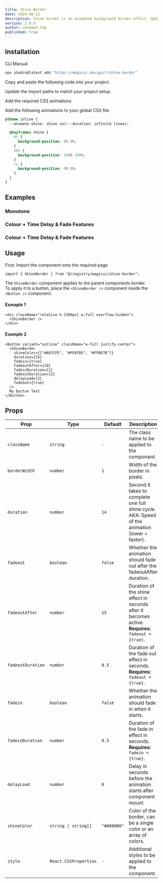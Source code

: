 ```yaml
---
title: Shine Border
date: 2024-08-11
description: Shine border is an animated background border effect. Updated 2025-08-11
version: 2.0.0
author: unnamed-lab
published: true
---
```


<ComponentPreview name="shine-border-demo" />

## Installation

<Tabs defaultValue="cli">

<TabsList>
  <TabsTrigger value="cli">CLI</TabsTrigger>
  <TabsTrigger value="manual">Manual</TabsTrigger>
</TabsList>
<TabsContent value="cli">

```bash
npx shadcn@latest add "https://magicui.design/r/shine-border"
```

</TabsContent>

<TabsContent value="manual">

<Steps>

<Step>Copy and paste the following code into your project.</Step>

<ComponentSource name="shine-border" />

<Step>Update the import paths to match your project setup.</Step>

<Step>Add the required CSS animations</Step>

Add the following animations to your global CSS file.

```css title="app/globals.css" {2, 4-14}
@theme inline {
  --animate-shine: shine var(--duration) infinite linear;

  @keyframes shine {
    0% {
      background-position: 0% 0%;
    }
    50% {
      background-position: 100% 100%;
    }
    to {
      background-position: 0% 0%;
    }
  }
}
```

</Steps>

</TabsContent>

</Tabs>

## Examples

### Monotone

<ComponentPreview name="shine-border-demo-2" />

### Colour + Time Delay & Fade Features

<ComponentPreview name="shine-border-demo-3" />

### Colour + Time Delay & Fade Features

<ComponentPreview name="shine-border-demo-3" />

## Usage

First: Import the component onto the required page

```tsx
import { ShineBorder } from "@/registry/magicui/shine-border";
```

The `ShineBorder` component applies to the parent components border. <br />
To apply it to a button, place the `<ShineBorder />` component inside the `<Button />` component.

#### Exmaple 1

```tsx
<div className="relative h-[500px] w-full overflow-hidden">
  <ShineBorder />
</div>
```

#### Example 2

```tsx
<Button variant="outline" className="w-full justify-center">
  <ShineBorder
    shineColor={["#A07CFE", "#FE8FB5", "#FFBE7B"]}
    duration={15}
    fadein={true}
    fadeoutAfter={10}
    fadeinDuration={2}
    fadeoutDuration={2}
    delayLoad={2}
    fadeout={true}
  />
  My Button Text
</Button>
```

## Props

| Prop              | Type                  | Default     | Description                                                                                        |
| ----------------- | --------------------- | ----------- | -------------------------------------------------------------------------------------------------- |
| `className`       | `string`              | `-`         | The class name to be applied to the component.                                                     |
| `borderWidth`     | `number`              | `1`         | Width of the border in pixels.                                                                     |
| `duration`        | `number`              | `14`        | Second it takes to complete one full shine cycle. AKA: Speed of the animation (lower = faster).    |
| `fadeout`         | `boolean`             | `false`     | Whether the animation should fade out after the fadeoutAfter duration.                             |
| `fadeoutAfter`    | `number`              | `15`        | Duration of the shine effect in seconds after it becomes active. **Requires:** `fadeout = {true}`. |
| `fadeoutDuration` | `number`              | `0.5`       | Duration of the fade out effect in seconds. **Requires:** `fadeout = {true}`.                      |
| `fadein`          | `boolean`             | `false`     | Whether the animation should fade in when it starts.                                               |
| `fadeinDuration`  | `number`              | `0.5`       | Duration of the fade in effect in seconds. **Requires:** `fadein = {true}`.                        |
| `delayLoad`       | `number`              | `0`         | Delay in seconds before the animation starts after component mount.                                |
| `shineColor`      | `string \| string[]`  | `"#000000"` | Color of the border, can be a single color or an array of colors.                                  |
| `style`           | `React.CSSProperties` | `-`         | Additional styles to be applied to the component.                                                  |
